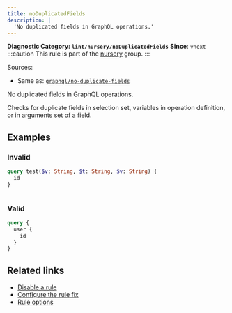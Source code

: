 ```yaml
---
title: noDuplicatedFields
description: |
  'No duplicated fields in GraphQL operations.'
---
```


**Diagnostic Category: `lint/nursery/noDuplicatedFields`**
<Tabs>
<TabItem label="GraphQL" icon="seti:graphql">
**Since**: `vnext`
:::caution
This rule is part of the [nursery](/linter/rules/#nursery) group.
:::

Sources: 
- Same as: <a href="https://the-guild.dev/graphql/eslint/rules/no-duplicate-fields" target="_blank"><code>graphql/no-duplicate-fields</code></a>

No duplicated fields in GraphQL operations.

Checks for duplicate fields in selection set, variables in operation definition, or in arguments set of a field.

## Examples

### Invalid

```graphql
query test($v: String, $t: String, $v: String) {
  id
}
```

<pre class="language-text"><code class="language-text"></code></pre>

### Valid

```graphql
query {
  user {
    id
  }
}
```

## Related links

- [Disable a rule](/linter/#disable-a-lint-rule)
- [Configure the rule fix](/linter#configure-the-rule-fix)
- [Rule options](/linter/#rule-options)

</TabItem>
</Tabs>

